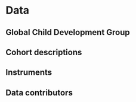 # Data {#ch:data}

## Global Child Development Group

## Cohort descriptions

## Instruments

## Data contributors
